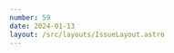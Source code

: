 ```yaml
---
number: 59
date: 2024-01-13
layout: /src/layouts/IssueLayout.astro
---
```



<Title title={`Issue ${frontmatter.number}`} date={frontmatter.date} />

<NewsletterSponsorSlot
  title="Screenshotbot: Scale up your snapshot tests, without the friction"
  url={`https://screenshotbot.io?utm_campaign=ios-ci-newsletter&utm_medium=web&utm_source=ios-ci-newsletter&utm_content=2024-12-29`}
  description="Spending too much time maintaining snapshot tests? Screenshotbot works with your existing snapshot tests and stores your images. Say goodbye to Git LFS. Screenshotbot notifies you on pull-requests when snapshots change."
  image="https://d2thv89fb05cma.cloudfront.net/ioscinewsletter/images/screenshotbot.png"
/>

**🐱 A new chapter 🐱**

Hey everyone and welcome to the first issue of 2025! Hope you have all had a great end to 2024 and an eve better start to the new year!

I took some time off at the end of the year during the festive period to recharge batteries and make sure that I got some well-deserved rest. I spent time with family, friends and even took a short trip to Scotland to start the year with my fiancé and her family.

Now that 2025 has kicked off, I am back to work and this week, as I announced [in the last edition of the newsletter](https://www.ioscinewsletter.com/issues/58?utm_campaign=ios-ci-newsletter&utm_medium=web&utm_source=ios-ci-newsletter&utm_content=2024-12-29), I officially joined the Developer Experience team at RevenueCat. I am so excited about this opportunity to work alongside such amazing and talented people and on a product that I am passionate about! ❤️

In these two weeks I also launched a brand new section on my website that you can use to ask me any burning iOS CI/CD questions you might have called: [Ask Me A Question](https://www.ioscinewsletter.com/ask-a-question?utm_campaign=ios-ci-newsletter&utm_medium=web&utm_source=ios-ci-newsletter&utm_content=2024-12-29). As soon as I have a few answers recorded I will start sharing them on upcoming issues of the newsletter.

Let's now get into this week's issue!

<Providers />

## [⛓️‍💥 Automatically check if a new version of your Swift Package introduces breaking changes](https://www.adyen.com/knowledge-hub/swift-api-diff?utm_campaign=ios-ci-newsletter&utm_medium=web&utm_source=ios-ci-newsletter&utm_content=2024-12-29)

As a library mantainer, it is very important that you try to keep new versions **backwards compatible as much as possible** and only ship breaking changes to your users as a last resort.

No matter how hard you try, there is always the possibility that you accidentally break backwards compatibility whenever you ship a new version. If you want to mitigate this risk with a neat automation you can run on CI/CD, check out this article by [Alex Guretzki](https://x.com/goergisn) on the [Adyen](https://x.com/adyen) blog.

## [🧪 Advanced tips to use fastlane like a pro](https://nowham.dev/posts/intermediate_fastlane?utm_campaign=ios-ci-newsletter&utm_medium=web&utm_source=ios-ci-newsletter&utm_content=2024-12-29)

I love reading and sharing these articles from my good friend [Noam Efergan](https://x.com/No_Wham). You can tell that he's really passionate about **tooling and automation** and he's been creating some amazing content on the topic.

This time, he shares some advanced tips you might not have come across before and that will help you to make the most of fastlane.

## [🔐 How to work with JSON Web Tokens in Swift](https://swiftonserver.com/2025/jwt-kit?utm_campaign=ios-ci-newsletter&utm_medium=web&utm_source=ios-ci-newsletter&utm_content=2024-12-29)

**JWTs or JSON Web Tokens** are a way to securely transmit information between two parties. They are widely used for **authentication** and **information exchange** during client and server communication.

If you build **CLI tools** that need to access resources such as the **App Store Connect API**, chances are that you are going to have to create or validate JWTs at some point. Worry not because, as [Paul Toffoloni](https://x.com/paultoffy) explains in this article, you can do it **entirely in Swift**.

## [💪 Struggling to get back into a routine after the break? Check out this article](https://david-smith.org/blog/2025/01/10/accomplish-one-thing?utm_campaign=ios-ci-newsletter&utm_medium=web&utm_source=ios-ci-newsletter&utm_content=2024-12-29)

This article has nothing to do with iOS CI/CD but I enjoyed reading it so much and it resonates with me on so many levels that I had to share it. After every break, I struggle to get back into the flow of things and immediately feel guilty about not achieving much in a given day.

[David Smith](https://x.com/_DavidSmith) talks exactly about this in this amazing article and how he copes with it with his **_Accomplish One Thing_** rule.

P.S.: This is by far my favourite quote from the article 💯🤩

_Speed is useful, but inertia is powerful._

## BEFORE YOU GO...

If you're worried about how the AI wave and how AI-assited coding might impact your job as a Software Engineer, [make sure you read this article!](https://newsletter.pragmaticengineer.com/p/how-ai-will-change-software-engineering?utm_campaign=ios-ci-newsletter&utm_medium=web&utm_source=ios-ci-newsletter&utm_content=2024-12-29)
